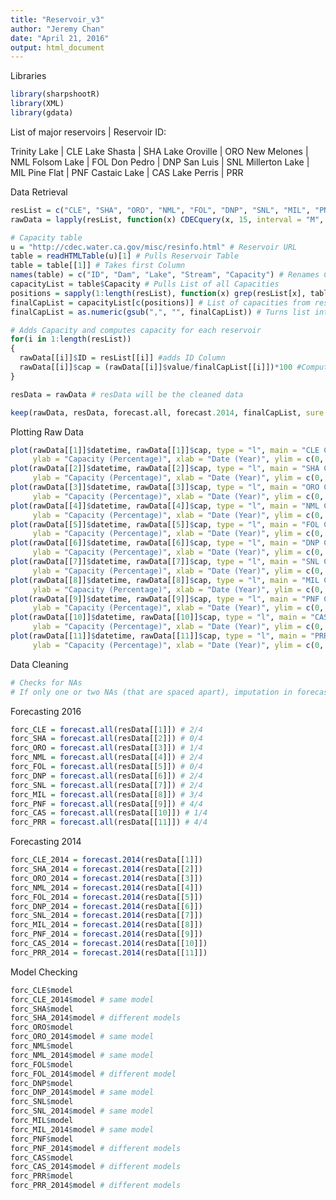 ```yaml
---
title: "Reservoir_v3"
author: "Jeremy Chan"
date: "April 21, 2016"
output: html_document
---
```


Libraries
```r
library(sharpshootR)
library(XML)
library(gdata)
```

List of major reservoirs | Reservoir ID:

Trinity Lake | CLE
Lake Shasta | SHA
Lake Oroville | ORO
New Melones | NML
Folsom Lake | FOL
Don Pedro | DNP
San Luis | SNL
Millerton Lake | MIL
Pine Flat | PNF
Castaic Lake | CAS
Lake Perris | PRR

Data Retrieval
```r
resList = c("CLE", "SHA", "ORO", "NML", "FOL", "DNP", "SNL", "MIL", "PNF", "CAS", "PRR")
rawData = lapply(resList, function(x) CDECquery(x, 15, interval = "M", "1900-01-01", "2016-11-30"))

# Capacity table
u = "http://cdec.water.ca.gov/misc/resinfo.html" # Reservoir URL
table = readHTMLTable(u)[1] # Pulls Reservoir Table 
table = table[[1]] # Takes first Column
names(table) = c("ID", "Dam", "Lake", "Stream", "Capacity") # Renames Columns of Table
capacityList = table$Capacity # Pulls List of all Capacities
positions = sapply(1:length(resList), function(x) grep(resList[x], table$ID)) # Obtains positions of all reservoirs of interest
finalCapList = capacityList[c(positions)] # List of capacities from reservoirs of interest
finalCapList = as.numeric(gsub(",", "", finalCapList)) # Turns list into numerics

# Adds Capacity and computes capacity for each reservoir
for(i in 1:length(resList))
{
  rawData[[i]]$ID = resList[[i]] #adds ID Column
  rawData[[i]]$cap = (rawData[[i]]$value/finalCapList[[i]])*100 #Computes capacity %
}

resData = rawData # resData will be the cleaned data

keep(rawData, resData, forecast.all, forecast.2014, finalCapList, sure = T)
```

Plotting Raw Data
```r
plot(rawData[[1]]$datetime, rawData[[1]]$cap, type = "l", main = "CLE Capacity Levels (Raw)", 
     ylab = "Capacity (Percentage)", xlab = "Date (Year)", ylim = c(0, 100))
plot(rawData[[2]]$datetime, rawData[[2]]$cap, type = "l", main = "SHA Capacity Levels (Raw)", 
     ylab = "Capacity (Percentage)", xlab = "Date (Year)", ylim = c(0, 100))
plot(rawData[[3]]$datetime, rawData[[3]]$cap, type = "l", main = "ORO Capacity Levels (Raw)", 
     ylab = "Capacity (Percentage)", xlab = "Date (Year)", ylim = c(0, 100))
plot(rawData[[4]]$datetime, rawData[[4]]$cap, type = "l", main = "NML Capacity Levels (Raw)", 
     ylab = "Capacity (Percentage)", xlab = "Date (Year)", ylim = c(0, 100))
plot(rawData[[5]]$datetime, rawData[[5]]$cap, type = "l", main = "FOL Capacity Levels (Raw)", 
     ylab = "Capacity (Percentage)", xlab = "Date (Year)", ylim = c(0, 100))
plot(rawData[[6]]$datetime, rawData[[6]]$cap, type = "l", main = "DNP Capacity Levels (Raw)", 
     ylab = "Capacity (Percentage)", xlab = "Date (Year)", ylim = c(0, 100))
plot(rawData[[7]]$datetime, rawData[[7]]$cap, type = "l", main = "SNL Capacity Levels (Raw)", 
     ylab = "Capacity (Percentage)", xlab = "Date (Year)", ylim = c(0, 100))
plot(rawData[[8]]$datetime, rawData[[8]]$cap, type = "l", main = "MIL Capacity Levels (Raw)", 
     ylab = "Capacity (Percentage)", xlab = "Date (Year)", ylim = c(0, 100))
plot(rawData[[9]]$datetime, rawData[[9]]$cap, type = "l", main = "PNF Capacity Levels (Raw)", 
     ylab = "Capacity (Percentage)", xlab = "Date (Year)", ylim = c(0, 100)) 
plot(rawData[[10]]$datetime, rawData[[10]]$cap, type = "l", main = "CAS Capacity Levels (Raw)", 
     ylab = "Capacity (Percentage)", xlab = "Date (Year)", ylim = c(0, 100))
plot(rawData[[11]]$datetime, rawData[[11]]$cap, type = "l", main = "PRR Capacity Levels (Raw)", 
     ylab = "Capacity (Percentage)", xlab = "Date (Year)", ylim = c(0, 100))


```

Data Cleaning
```r
# Checks for NAs 
# If only one or two NAs (that are spaced apart), imputation in forecast.all will handle it


```

Forecasting 2016
```r
forc_CLE = forecast.all(resData[[1]]) # 2/4
forc_SHA = forecast.all(resData[[2]]) # 0/4
forc_ORO = forecast.all(resData[[3]]) # 1/4
forc_NML = forecast.all(resData[[4]]) # 2/4
forc_FOL = forecast.all(resData[[5]]) # 0/4
forc_DNP = forecast.all(resData[[6]]) # 2/4
forc_SNL = forecast.all(resData[[7]]) # 2/4
forc_MIL = forecast.all(resData[[8]]) # 3/4
forc_PNF = forecast.all(resData[[9]]) # 4/4
forc_CAS = forecast.all(resData[[10]]) # 1/4
forc_PRR = forecast.all(resData[[11]]) # 4/4
```

Forecasting 2014
```r
forc_CLE_2014 = forecast.2014(resData[[1]])
forc_SHA_2014 = forecast.2014(resData[[2]])
forc_ORO_2014 = forecast.2014(resData[[3]])
forc_NML_2014 = forecast.2014(resData[[4]])
forc_FOL_2014 = forecast.2014(resData[[5]])
forc_DNP_2014 = forecast.2014(resData[[6]])
forc_SNL_2014 = forecast.2014(resData[[7]])
forc_MIL_2014 = forecast.2014(resData[[8]])
forc_PNF_2014 = forecast.2014(resData[[9]])
forc_CAS_2014 = forecast.2014(resData[[10]])
forc_PRR_2014 = forecast.2014(resData[[11]])
```

Model Checking
```r
forc_CLE$model
forc_CLE_2014$model # same model
forc_SHA$model
forc_SHA_2014$model # different models
forc_ORO$model
forc_ORO_2014$model # same model
forc_NML$model
forc_NML_2014$model # same model
forc_FOL$model
forc_FOL_2014$model # different model
forc_DNP$model
forc_DNP_2014$model # same model
forc_SNL$model
forc_SNL_2014$model # same model
forc_MIL$model
forc_MIL_2014$model # same model
forc_PNF$model
forc_PNF_2014$model # different models
forc_CAS$model
forc_CAS_2014$model # different models
forc_PRR$model
forc_PRR_2014$model # different models
```